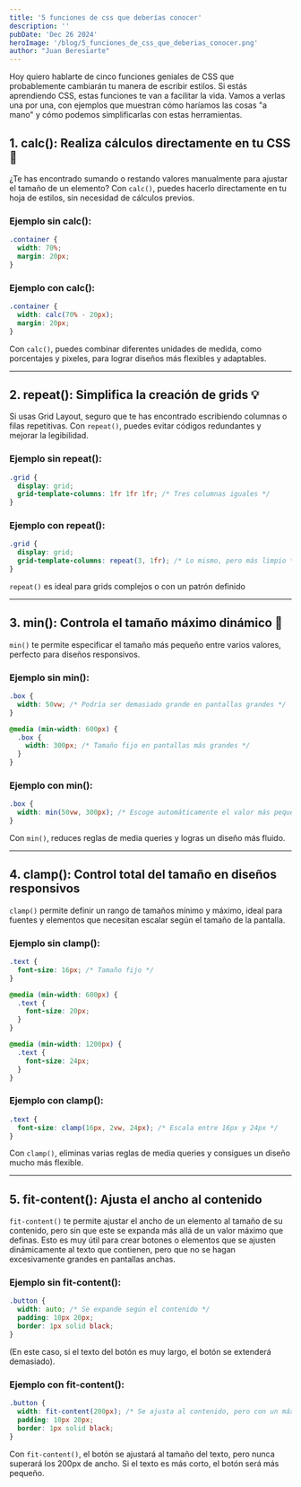 ```yaml
---
title: '5 funciones de css que deberías conocer'
description: ''
pubDate: 'Dec 26 2024'
heroImage: '/blog/5_funciones_de_css_que_deberias_conocer.png'
author: "Juan Beresiarte"
---
```

Hoy quiero hablarte de cinco funciones geniales de CSS que probablemente cambiarán tu manera de escribir estilos. Si estás aprendiendo CSS, estas funciones te van a facilitar la vida. Vamos a verlas una por una, con ejemplos que muestran cómo haríamos las cosas "a mano" y cómo podemos simplificarlas con estas herramientas.

## 1. calc(): Realiza cálculos directamente en tu CSS ​​📏

¿Te has encontrado sumando o restando valores manualmente para ajustar el tamaño de un elemento? Con `calc()`, puedes hacerlo directamente en tu hoja de estilos, sin necesidad de cálculos previos.

### Ejemplo sin calc():
```css
.container {
  width: 70%;
  margin: 20px;
}
```
### Ejemplo con calc():
```css
.container {
  width: calc(70% - 20px);
  margin: 20px;
}
```

Con `calc()`, puedes combinar diferentes unidades de medida, como porcentajes y pixeles, para lograr diseños más flexibles y adaptables.

---

## 2. repeat(): Simplifica la creación de grids 💡

Si usas Grid Layout, seguro que te has encontrado escribiendo columnas o filas repetitivas. Con `repeat()`, puedes evitar códigos redundantes y mejorar la legibilidad.

### Ejemplo sin repeat():
```css
.grid {
  display: grid;
  grid-template-columns: 1fr 1fr 1fr; /* Tres columnas iguales */
}
```
### Ejemplo con repeat():
```css
.grid {
  display: grid;
  grid-template-columns: repeat(3, 1fr); /* Lo mismo, pero más limpio */
}
```

`repeat()` es ideal para grids complejos o con un patrón definido

---

## 3. min(): Controla el tamaño máximo dinámico 🤏

`min()` te permite especificar el tamaño más pequeño entre varios valores, perfecto para diseños responsivos.

### Ejemplo sin min():
```css
.box {
  width: 50vw; /* Podría ser demasiado grande en pantallas grandes */
}

@media (min-width: 600px) {
  .box {
    width: 300px; /* Tamaño fijo en pantallas más grandes */
  }
}
```
### Ejemplo con min():
```css
.box {
  width: min(50vw, 300px); /* Escoge automáticamente el valor más pequeño */
}
```

Con `min()`, reduces reglas de media queries y logras un diseño más fluido.

---

## 4. clamp(): Control total del tamaño en diseños responsivos

`clamp()` permite definir un rango de tamaños mínimo y máximo, ideal para fuentes y elementos que necesitan escalar según el tamaño de la pantalla.

### Ejemplo sin clamp():
```css
.text {
  font-size: 16px; /* Tamaño fijo */
}

@media (min-width: 600px) {
  .text {
    font-size: 20px;
  }
}

@media (min-width: 1200px) {
  .text {
    font-size: 24px;
  }
}
```
### Ejemplo con clamp():
```css
.text {
  font-size: clamp(16px, 2vw, 24px); /* Escala entre 16px y 24px */
}
```

Con `clamp()`, eliminas varias reglas de media queries y consigues un diseño mucho más flexible.

---

## 5. fit-content(): Ajusta el ancho al contenido 

`fit-content()` te permite ajustar el ancho de un elemento al tamaño de su contenido, pero sin que este se expanda más allá de un valor máximo que definas. Esto es muy útil para crear botones o elementos que se ajusten dinámicamente al texto que contienen, pero que no se hagan excesivamente grandes en pantallas anchas.

### Ejemplo sin fit-content():

```css
.button {
  width: auto; /* Se expande según el contenido */
  padding: 10px 20px;
  border: 1px solid black;
}
```

(En este caso, si el texto del botón es muy largo, el botón se extenderá demasiado).

### Ejemplo con fit-content():

```css
.button {
  width: fit-content(200px); /* Se ajusta al contenido, pero con un máximo de 200px */
  padding: 10px 20px;
  border: 1px solid black;
}
```

Con `fit-content()`, el botón se ajustará al tamaño del texto, pero nunca superará los 200px de ancho. Si el texto es más corto, el botón será más pequeño.

